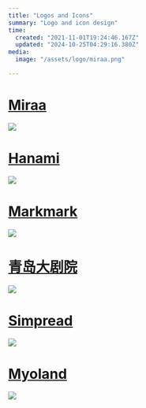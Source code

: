 ```yaml
---
title: "Logos and Icons"
summary: "Logo and icon design"
time:
  created: "2021-11-01T19:24:46.167Z"
  updated: "2024-10-25T04:29:16.380Z"
media:
  image: "/assets/logo/miraa.png"

---
```


# [Miraa](https://miraa.app/)
<Image src='/assets/logo/miraa.png'/>

# [Hanami](https://apps.apple.com/us/app/hanami-japanese-handwritten/id6447871085)
<Image src='/assets/logo/hanami.png'/>

# [Markmark](https://apps.apple.com/ae/app/markmark/id6475077023)
<Image src='/assets/logo/markmark.png'/>

# [青岛大剧院](https://qingdaograndtheatre.polyt.cn/)
<Image src='/assets/logo/qgt.png'/>

# [Simpread](http://ksria.com/simpread/docs/#/Sync?id=logo-%e8%ae%be%e8%ae%a1)
<Image src='/assets/logo/simpread.png'/>

# [Myoland](https://myoland.com/)
<Image src='/assets/logo/myoland.png'/>


